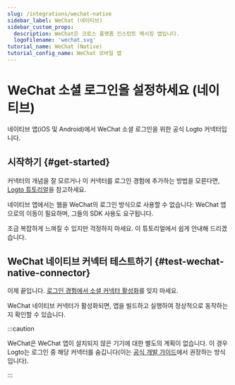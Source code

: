 ```yaml
---
slug: /integrations/wechat-native
sidebar_label: WeChat (네이티브)
sidebar_custom_props:
  description: WeChat은 크로스 플랫폼 인스턴트 메시징 앱입니다.
  logoFilename: 'wechat.svg'
tutorial_name: WeChat (Native)
tutorial_config_name: WeChat 모바일 앱
---
```




# WeChat 소셜 로그인을 설정하세요 (네이티브)

네이티브 앱(iOS 및 Android)에서 WeChat 소셜 로그인을 위한 공식 Logto 커넥터입니다.

<GuideTip />

## 시작하기 \{#get-started}

커넥터의 개념을 잘 모르거나 이 커넥터를 로그인 경험에 추가하는 방법을 모른다면, [Logto 튜토리얼](/connectors/social-connectors)을 참고하세요.

네이티브 앱에서는 웹을 WeChat의 로그인 방식으로 사용할 수 없습니다: WeChat 앱으로의 이동이 필요하며, 그들의 SDK 사용도 요구됩니다.

조금 복잡하게 느껴질 수 있지만 걱정하지 마세요. 이 튜토리얼에서 쉽게 안내해 드리겠습니다.

<Integration />

## WeChat 네이티브 커넥터 테스트하기 \{#test-wechat-native-connector}

이제 끝입니다. [로그인 경험에서 소셜 커넥터 활성화](/connectors/social-connectors/#enable-social-sign-in)를 잊지 마세요.

WeChat 네이티브 커넥터가 활성화되면, 앱을 빌드하고 실행하여 정상적으로 동작하는지 확인할 수 있습니다.

:::caution

WeChat은 WeChat 앱이 설치되지 않은 기기에 대한 별도의 계획이 없습니다. 이 경우 Logto는 로그인 중 해당 커넥터를 숨깁니다(이는 [공식 개발 가이드](https://developers.weixin.qq.com/doc/oplatform/en/Mobile_App/WeChat_Login/Development_Guide.html)에서 권장하는 방식입니다).

:::
